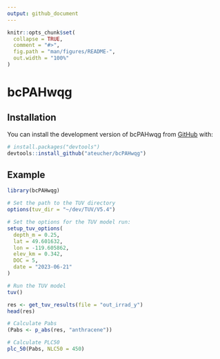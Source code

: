 ```yaml
---
output: github_document
---
```


<!-- README.md is generated from README.Rmd. Please edit that file -->

```r
knitr::opts_chunk$set(
  collapse = TRUE,
  comment = "#>",
  fig.path = "man/figures/README-",
  out.width = "100%"
)
```

# bcPAHwqg

<!-- badges: start -->
<!-- badges: end -->

## Installation

You can install the development version of bcPAHwqg from [GitHub](https://github.com/) with:

``` r
# install.packages("devtools")
devtools::install_github("ateucher/bcPAHwqg")
```

## Example


```r
library(bcPAHwqg)

# Set the path to the TUV directory
options(tuv_dir = "~/dev/TUV/V5.4")

# Set the options for the TUV model run:
setup_tuv_options(
  depth_m = 0.25,
  lat = 49.601632,
  lon = -119.605862,
  elev_km = 0.342,
  DOC = 5,
  date = "2023-06-21"
)

# Run the TUV model
tuv()

res <- get_tuv_results(file = "out_irrad_y")
head(res)

# Calculate Pabs
(Pabs <- p_abs(res, "anthracene"))

# Calculate PLC50
plc_50(Pabs, NLC50 = 450)
```
